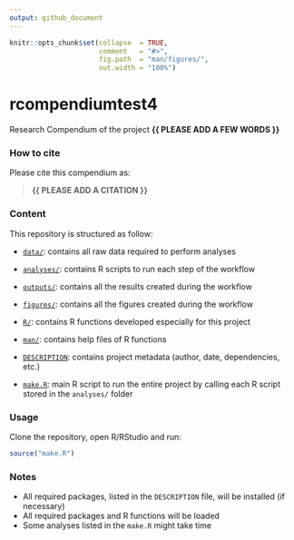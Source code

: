 ```yaml
---
output: github_document
---
```


<!-- README.md is generated from README.Rmd. Please edit that file -->


```r
knitr::opts_chunk$set(collapse  = TRUE,
                      comment   = "#>",
                      fig.path  = "man/figures/",
                      out.width = "100%")
```



# rcompendiumtest4


<!-- badges: start -->
<!-- badges: end -->


Research Compendium of the project **{{ PLEASE ADD A FEW WORDS }}**



### How to cite

Please cite this compendium as: 

> **{{ PLEASE ADD A CITATION }}**



### Content

This repository is structured as follow:

- [`data/`](https://github.com/avallecam/rcompendiumtest4/tree/master/data):
contains all raw data required to perform analyses

- [`analyses/`](https://github.com/avallecam/rcompendiumtest4/tree/main/analyses/):
contains R scripts to run each step of the workflow

- [`outputs/`](https://github.com/avallecam/rcompendiumtest4/tree/main/outputs):
contains all the results created during the workflow

- [`figures/`](https://github.com/avallecam/rcompendiumtest4/tree/main/figures):
contains all the figures created during the workflow

- [`R/`](https://github.com/avallecam/rcompendiumtest4/tree/main/R):
contains R functions developed especially for this project

- [`man/`](https://github.com/avallecam/rcompendiumtest4/tree/main/man):
contains help files of R functions

- [`DESCRIPTION`](https://github.com/avallecam/rcompendiumtest4/tree/main/DESCRIPTION):
contains project metadata (author, date, dependencies, etc.)

- [`make.R`](https://github.com/avallecam/rcompendiumtest4/tree/main/make.R):
main R script to run the entire project by calling each R script stored in the `analyses/` folder



### Usage

Clone the repository, open R/RStudio and run:

```r
source("make.R")
```



### Notes

- All required packages, listed in the `DESCRIPTION` file, will be installed (if necessary)
- All required packages and R functions will be loaded
- Some analyses listed in the `make.R` might take time

